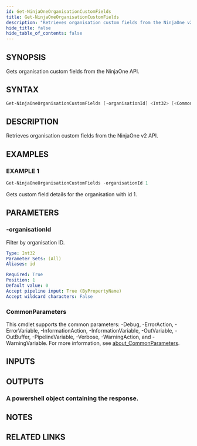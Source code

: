 ```yaml
---
id: Get-NinjaOneOrganisationCustomFields
title: Get-NinjaOneOrganisationCustomFields
description: "Retrieves organisation custom fields from the NinjaOne v2 API."
hide_title: false
hide_table_of_contents: false
---
```


## SYNOPSIS

Gets organisation custom fields from the NinjaOne API.

## SYNTAX

```powershell
Get-NinjaOneOrganisationCustomFields [-organisationId] <Int32> [<CommonParameters>]
```

## DESCRIPTION

Retrieves organisation custom fields from the NinjaOne v2 API.

## EXAMPLES

### EXAMPLE 1

```powershell
Get-NinjaOneOrganisationCustomFields -organisationId 1
```

Gets custom field details for the organisation with id 1.

## PARAMETERS

### -organisationId

Filter by organisation ID.

```yaml
Type: Int32
Parameter Sets: (All)
Aliases: id

Required: True
Position: 1
Default value: 0
Accept pipeline input: True (ByPropertyName)
Accept wildcard characters: False
```

### CommonParameters

This cmdlet supports the common parameters: -Debug, -ErrorAction, -ErrorVariable, -InformationAction, -InformationVariable, -OutVariable, -OutBuffer, -PipelineVariable, -Verbose, -WarningAction, and -WarningVariable. For more information, see [about_CommonParameters](http://go.microsoft.com/fwlink/?LinkID=113216).

## INPUTS

## OUTPUTS

### A powershell object containing the response.

## NOTES

## RELATED LINKS
